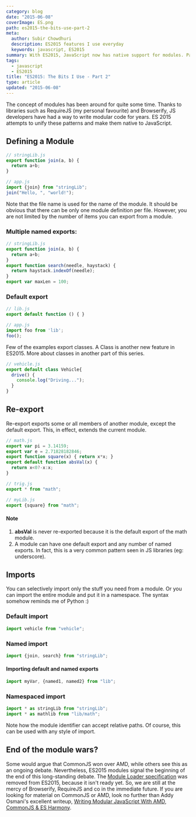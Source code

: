 ```yaml
---
category: blog
date: "2015-06-08"
coverImage: ES.png
path: es2015-the-bits-use-part-2
meta:
  author: Subir Chowdhuri
  description: ES2015 features I use everyday
  keywords: javascript, ES2015
summary: With ES2015, JavaScript now has native support for modules. Patterns from popular libraries such as AMD and CommonJS have been unified and formalized in ES2015.
tags:
  - javascript
  - ES2015
title: "ES2015: The Bits I Use - Part 2"
type: article
updated: "2015-06-08"
---
```


The concept of modules has been around for quite some time. Thanks to libraries such as RequireJS (my personal favourite) and Browserify, JS developers have had a way to write modular code for years. ES 2015 attempts to unify these patterns and make them native to JavaScript.

## Defining a Module

```js
// stringLib.js
export function join(a, b) {
  return a+b;
}

// app.js
import {join} from "stringLib";
join("Hello, ", "world!");
```

Note that the file name is used for the name of the module. It should be obvious that there can be only one module definition per file. However, you are not limited by the number of items you can export from a module.

### Multiple named exports:

```js
// stringLib.js
export function join(a, b) {
  return a+b;
}
export function search(needle, haystack) {
  return haystack.indexOf(needle);
}
export var maxLen = 100;
```

### Default export

```js
// lib.js
export default function () { }

// app.js
import foo from 'lib';
foo();
```

Few of the examples export classes. A Class is another new feature in ES2015. More about classes in another part of this series.

```js
// vehicle.js
export default class Vehicle{
  drive() {
    console.log("Driving...");
  }
}
```

## Re-export
Re-export exports some or all members of another module, except the default export. This, in effect, extends the current module.

```js
// math.js
export var pi = 3.14159;
export var e = 2.71828182846;
export function square(x) { return x*x; }
export default function absVal(x) {
  return x<0?-x:x;
}

// trig.js
export * from "math";

// myLib.js
export {square} from "math";
```

#### Note

1. **absVal** is never re-exported because it is the default export of the math module.
2. A module can have one default export and any number of named exports. In fact, this is a very common pattern seen in JS libraries (eg: underscore).

## Imports

You can selectively import only the stuff you need from a module. Or you can import the entire module and put it in a namespace. The syntax somehow reminds me of Python :)

### Default import

```js
import vehicle from "vehicle";
```

### Named import

```js
import {join, search} from "stringLib";
```

#### Importing default and named exports

```js
import myVar, {named1, named2} from "lib";
```

### Namespaced import

```js
import * as stringLib from "stringLib";
import * as mathlib from "lib/math";
```

Note how the module identifier can accept relative paths. Of course, this can be used with any style of import.

## End of the module wars?
Some would argue that CommonJS won over AMD, while others see this as an ongoing debate. Nevertheless, ES2015 modules signal the beginning of the end of this long-standing debate.
The [Module Loader specification](https://whatwg.github.io/loader/) was removed from ES2015, because it isn't ready yet. So, we are still at the mercy of Browserify, RequireJS and co in the immediate future.  If you are looking for material on CommonJS or AMD, look no further than Addy Osmani's excellent writeup, [Writing Modular JavaScript With AMD, CommonJS & ES Harmony](http://addyosmani.com/writing-modular-js/).
